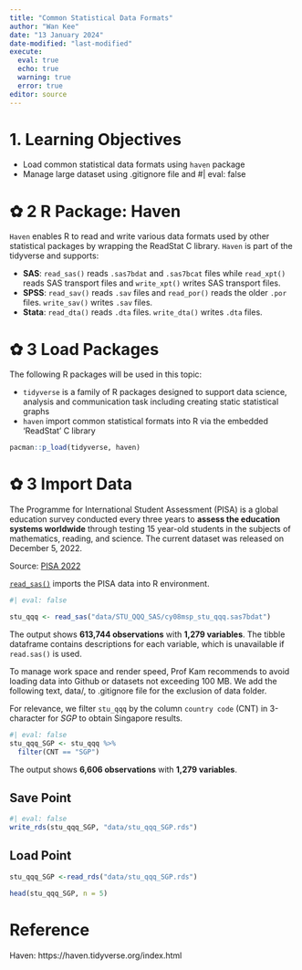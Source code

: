 ```yaml
---
title: "Common Statistical Data Formats"
author: "Wan Kee"
date: "13 January 2024"
date-modified: "last-modified"
execute: 
  eval: true
  echo: true
  warning: true
  error: true
editor: source
---
```


#  1. Learning Objectives

-   Load common statistical data formats using `haven` package
-   Manage large dataset using .gitignore file and #\| eval: false

# ✿ 2 R Package: Haven

`Haven` enables R to read and write various data formats used by other statistical packages by wrapping the ReadStat C library. `Haven` is part of the tidyverse and supports:

-   **SAS**: `read_sas()` reads `.sas7bdat` and `.sas7bcat` files while `read_xpt()` reads SAS transport files and `write_xpt()` writes SAS transport files.
-   **SPSS**: `read_sav()` reads `.sav` files and `read_por()` reads the older `.por` files. `write_sav()` writes `.sav` files.
-   **Stata**: `read_dta()` reads `.dta` files. `write_dta()` writes `.dta` files.

# ✿ 3 Load Packages

The following R packages will be used in this topic:

-   `tidyverse` is a family of R packages designed to support data science, analysis and communication task including creating static statistical graphs
-   `haven` import common statistical formats into R via the embedded 'ReadStat' C library

```r
pacman::p_load(tidyverse, haven)
```

# ✿ 3 Import Data

The Programme for International Student Assessment (PISA) is a global education survey conducted every three years to **assess the education systems worldwide** through testing 15 year-old students in the subjects of mathematics, reading, and science. The current dataset was released on December 5, 2022.

Source: [PISA 2022](https://www.oecd.org/pisa/data/2022database/)

[`read_sas()`](https://haven.tidyverse.org/reference/read_sas.html) imports the PISA data into R environment.

```r
#| eval: false

stu_qqq <- read_sas("data/STU_QQQ_SAS/cy08msp_stu_qqq.sas7bdat")
```

The output shows **613,744 observations** with **1,279 variables**. The tibble dataframe contains descriptions for each variable, which is unavailable if `read.sas()` is used.

::: callout-note
To manage work space and render speed, Prof Kam recommends to avoid loading data into Github or datasets not exceeding 100 MB. We add the following text, data/, to .gitignore file for the exclusion of data folder.
:::

For relevance, we filter `stu_qqq` by the column `country code` (CNT) in 3-character for *SGP* to obtain Singapore results.

```r
#| eval: false
stu_qqq_SGP <- stu_qqq %>% 
  filter(CNT == "SGP")
```

The output shows **6,606 observations** with **1,279 variables**.

::: {.callout-caution collapse="true"}
## Save Point

```r
#| eval: false
write_rds(stu_qqq_SGP, "data/stu_qqq_SGP.rds")
```
:::

::: {.callout-caution collapse="true"}
## Load Point

```r
stu_qqq_SGP <-read_rds("data/stu_qqq_SGP.rds")
```
:::

```r
head(stu_qqq_SGP, n = 5)
```

# Reference

Haven: https://haven.tidyverse.org/index.html
